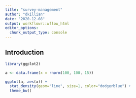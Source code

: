 ```yaml
---
title: "survey-management"
author: "dkillian"
date: "2020-12-08"
output: workflowr::wflow_html
editor_options:
  chunk_output_type: console
---
```


## Introduction

```r

library(ggplot2)

a <- data.frame(x = rnorm(100, 100, 15))

ggplot(a, aes(x)) + 
  stat_density(geom="line", size=1, color="dodgerblue") +
  theme_bw()

```

